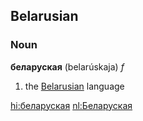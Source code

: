 {{delete}}
==Belarusian==
===Noun===
'''беларуская''' (belarúskaja) ''f''

# the [[Belarusian]] language

[[hi:беларуская]]
[[nl:Беларуская]]